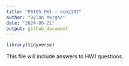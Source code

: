 ```yaml
---
title: "P8105 HW1 - dcm2192"
author: "Dylan Morgan"
date: "2024-09-21"
output: github_document
---
```


```r
library(tidyverse)
```

This file will include answers to HW1 questions.